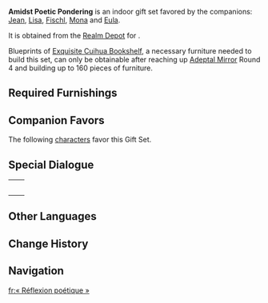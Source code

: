 {{Furnishing Infobox
|id             = 350033
|image          = Furnishing Set Amidst Poetic Pondering Display.png
|category       = Indoor Set
|subcategory    = Gift Set
|rarity         = 4
|adeptal_energy = 960
|load           = 1,947
|description    = A subtly-decorated study based heavily upon the Knights of Favonius office. It's been said that each part of this study has followed careful placement rules, allowing the candle lights and shadows to blend perfectly to create a unique lighting effect. Literature-loving readers and writers will find a wellspring of inspiration here, while the busy can get in the zone with minimal fuss and chance of interruption.
|blueprint      = [[Realm Depot]]
}}
'''Amidst Poetic Pondering''' is an indoor gift set favored by the companions: [[Jean]], [[Lisa]], [[Fischl]], [[Mona]] and [[Eula]].

It is obtained from the [[Realm Depot]] for {{Item|Realm Currency|24|x=240}}.

Blueprints of [[Exquisite Cuihua Bookshelf]], a necessary furniture needed to build this set, can only be obtainable after reaching up [[Serenitea Pot/Adeptal Mirror|Adeptal Mirror]] Round 4 and building up to 160 pieces of furniture.

==Required Furnishings==
{{Recipe
|type = Gift Set
|"Archivist's Treasure Trove" = 1
|Soft Lounge Sofa = 1
|Exquisite Cuihua Bookshelf = 2
|Economy Cuihua Bookshelf = 1
|"Clear Blue Afternoon" = 1
|Favonius Office Table = 1
|Golden Triple-Arm Candelabrum = 1
|"Etiquette of Correspondence" = 1
|Two-Tier Library Bookshelf = 1
|Red Pine Wood Round Stool = 1
|Potted Plant: Crystalline Breeze = 1
|Mondstadt Rug: Crimson Ardor = 1
|sort = "Archivist's Treasure Trove",Soft Lounge Sofa,Exquisite Cuihua Bookshelf,Economy Cuihua Bookshelf,"Clear Blue Afternoon",Favonius Office Table,Golden Triple-Arm Candelabrum,"Etiquette of Correspondence",Two-Tier Library Bookshelf,Red Pine Wood Round Stool,Potted Plant: Crystalline Breeze,Mondstadt Rug: Crimson Ardor
|yield = 0
}}

==Companion Favors==
The following [[characters]] favor this Gift Set.
{{Companion/Header}}
{{Companion
|character = Eula
|rewards = {{Card|Primogem|20}}{{Card|Shivada Jade Fragment|1}}{{Card|Mora|20,000}}
}}
{{Companion
|character = Fischl
|rewards = {{Card|Primogem|20}}{{Card|Vajrada Amethyst Fragment|1}}{{Card|Mora|20,000}}
}}
{{Companion
|character = Jean
|rewards = {{Card|Primogem|20}}{{Card|Vayuda Turquoise Fragment|1}}{{Card|Mora|20,000}}
}}
{{Companion
|character = Lisa
|rewards = {{Card|Primogem|20}}{{Card|Vajrada Amethyst Fragment|1}}{{Card|Mora|20,000}}
}}
{{Companion
|character = Mona
|rewards = {{Card|Primogem|20}}{{Card|Varunada Lazurite Fragment|1}}{{Card|Mora|20,000}}
}}
{{Companion/Footer}}

==Special Dialogue==
{{HousingCompanion|favorite}}

{| class="wikitable"
|-
| {{Card|Eula}} || {{Transclude|Eula/Companion|Amidst Poetic Pondering}}
|-
| {{Card|Fischl}} || {{Transclude|Fischl/Companion|Amidst Poetic Pondering}}
|-
| {{Card|Jean}} || {{Transclude|Jean/Companion|Amidst Poetic Pondering}}
|-
| {{Card|Lisa}} || {{Transclude|Lisa/Companion|Amidst Poetic Pondering}}
|-
| {{Card|Mona}} || {{Transclude|Mona/Companion|Amidst Poetic Pondering}}
|}

==Other Languages==
{{Other Languages
|en      = Amidst Poetic Pondering
|zhs     = 诗歌沉思间
|zhs_rm  = Shīgē Chénsī Jiān
|zht     = 詩歌沉思間
|zht_rm  = Shīgē Chénsī Jiān
|zh_tl   = Amidst Poetic Deep Contemplation
|zh_note = {{Lang|mini=1|zh=间/間}} can mean either "room" or "between". Hence, the Chinese name can alternately be translated as "Room of Poetic Deep Contemplation."
|ja      = 詩と思索の間
|ja_rm   = Shi to Shisaku no Aida
|ja_tl   = Between Poetry and Thinking
|ko      = 시상이 떠오르는 방
|ko_rm   = Sisang-i Tteooreun Bang
|ko_tl   = Hippocrene Striking Room
|es      = Contemplación poética
|es_tl   = Poetic Contemplation
|fr      = « Réflexion poétique »
|fr_tl   = "Poetic Reflection"
|ru      = В поэтических раздумьях
|ru_tl   = 
|th      = ห้องแห่งบทกวี
|th_rm   = 
|th_tl   = 
|vi      = Phòng Thơ Ca Trầm Tư
|vi_tl   = 
|de      = Inmitten des poetischen Nachdenkens
|de_tl   = Admist the Poetic Pondering
|id      = Ruang Puisi
|id_tl   = Poem Room
|pt      = Contemplação Poética
|pt_tl   = 
}}

==Change History==
{{Change History|1.6}}

==Navigation==
{{Furnishing Navbox/Sets|type=gift}}

[[fr:« Réflexion poétique »]]